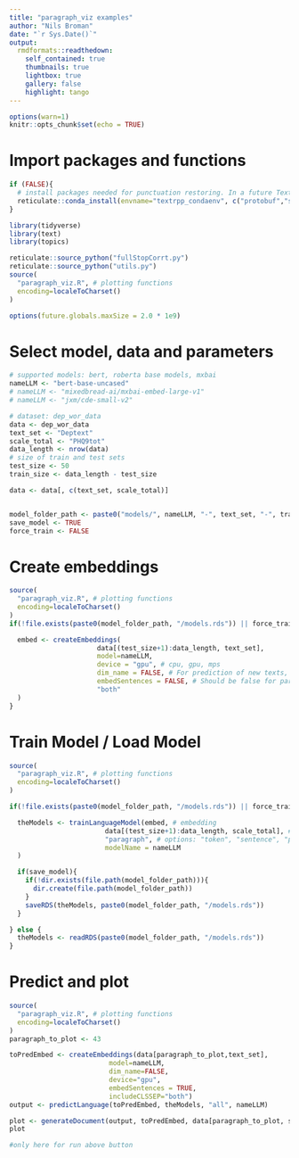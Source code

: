 ```yaml
---
title: "paragraph_viz examples"
author: "Nils Broman"
date: "`r Sys.Date()`"
output:
  rmdformats::readthedown:
    self_contained: true
    thumbnails: true
    lightbox: true
    gallery: false
    highlight: tango
---
```


```r
options(warn=1)
knitr::opts_chunk$set(echo = TRUE)

```

# Import packages and functions
```r

if (FALSE){
  # install packages needed for punctuation restoring. In a future Text version, this is not necessary.
  reticulate::conda_install(envname="textrpp_condaenv", c("protobuf","sentencepiece"), forge=FALSE, pip=TRUE)
}

library(tidyverse)
library(text)
library(topics)

reticulate::source_python("fullStopCorrt.py")
reticulate::source_python("utils.py")
source(
  "paragraph_viz.R", # plotting functions
  encoding=localeToCharset()
)

options(future.globals.maxSize = 2.0 * 1e9)

```

# Select model, data and parameters
```r
# supported models: bert, roberta base models, mxbai
nameLLM <- "bert-base-uncased"
# nameLLM <- "mixedbread-ai/mxbai-embed-large-v1"
# nameLLM <- "jxm/cde-small-v2"

# dataset: dep_wor_data
data <- dep_wor_data
text_set <- "Deptext"
scale_total <- "PHQ9tot"
data_length <- nrow(data)
# size of train and test sets
test_size <- 50
train_size <- data_length - test_size

data <- data[, c(text_set, scale_total)]


model_folder_path <- paste0("models/", nameLLM, "-", text_set, "-", train_size) # nolint: line_length_linter.
save_model <- TRUE
force_train <- FALSE
```

# Create embeddings
```r
source(
  "paragraph_viz.R", # plotting functions
  encoding=localeToCharset()
)
if(!file.exists(paste0(model_folder_path, "/models.rds")) || force_train){

  embed <- createEmbeddings(
                      data[(test_size+1):data_length, text_set],
                      model=nameLLM,
                      device = "gpu", # cpu, gpu, mps
                      dim_name = FALSE, # For prediction of new texts, this param must be FALSE,
                      embedSentences = FALSE, # Should be false for paragraph level training
                      "both"
  )
}
```

# Train Model / Load Model
```r
source(
  "paragraph_viz.R", # plotting functions
  encoding=localeToCharset()
)

if(!file.exists(paste0(model_folder_path, "/models.rds")) || force_train){

  theModels <- trainLanguageModel(embed, # embedding
                        data[(test_size+1):data_length, scale_total], # scale values, target
                        "paragraph", # options: "token", "sentence", "paragraph", "all", # "all" include all the previous models
                        modelName = nameLLM
  )

  if(save_model){
    if(!dir.exists(file.path(model_folder_path))){
      dir.create(file.path(model_folder_path))
    }
    saveRDS(theModels, paste0(model_folder_path, "/models.rds"))
  }

} else {
  theModels <- readRDS(paste0(model_folder_path, "/models.rds"))
}
```

# Predict and plot
```r
source(
  "paragraph_viz.R", # plotting functions
  encoding=localeToCharset()
)
paragraph_to_plot <- 43

toPredEmbed <- createEmbeddings(data[paragraph_to_plot,text_set],
                         model=nameLLM,
                         dim_name=FALSE,
                         device="gpu",
                         embedSentences = TRUE,
                         includeCLSSEP="both")
output <- predictLanguage(toPredEmbed, theModels, "all", nameLLM)

plot <- generateDocument(output, toPredEmbed, data[paragraph_to_plot, scale_total], nameLLM, limits = c(0, 27))
plot
```

```r
#only here for run above button
```